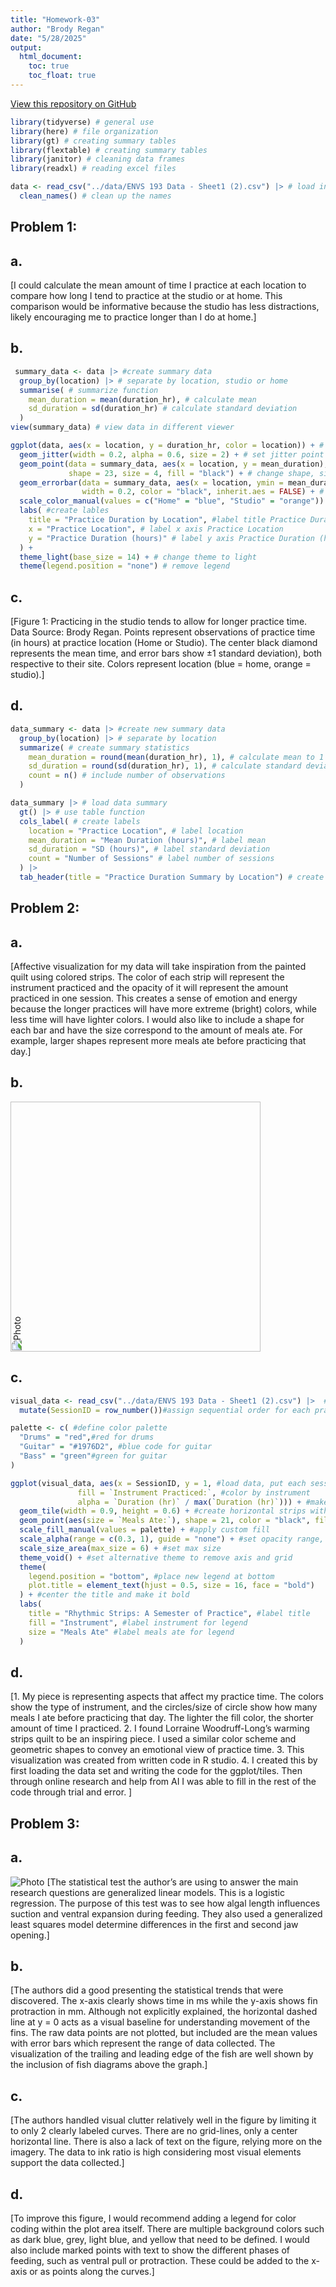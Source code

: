 ```yaml
---
title: "Homework-03"
author: "Brody Regan"
date: "5/28/2025"
output:
  html_document:
    toc: true
    toc_float: true
---
```


[View this repository on GitHub](https://github.com/brodyregan/ENVS-193DS_homework-03)

```r
library(tidyverse) # general use
library(here) # file organization
library(gt) # creating summary tables
library(flextable) # creating summary tables
library(janitor) # cleaning data frames
library(readxl) # reading excel files
```

```r
data <- read_csv("../data/ENVS 193 Data - Sheet1 (2).csv") |> # load in data set
  clean_names() # clean up the names
```

## Problem 1:
## a.
[I could calculate the mean amount of time I practice at each location to compare how long I tend to practice at the studio or at home. This comparison would be informative because the studio has less distractions, likely encouraging me to practice longer than I do at home.]

## b.


```r
 summary_data <- data |> #create summary data
  group_by(location) |> # separate by location, studio or home
  summarise( # summarize function
    mean_duration = mean(duration_hr), # calculate mean
    sd_duration = sd(duration_hr) # calculate standard deviation
  )
view(summary_data) # view data in different viewer
```

```r
ggplot(data, aes(x = location, y = duration_hr, color = location)) + # create a new plot, set x and y axis variables,
  geom_jitter(width = 0.2, alpha = 0.6, size = 2) + # set jitter point width, size, and shape
  geom_point(data = summary_data, aes(x = location, y = mean_duration), # plot the means for each location
             shape = 23, size = 4, fill = "black") + # change shape, size, and color of mean point
  geom_errorbar(data = summary_data, aes(x = location, ymin = mean_duration - sd_duration, ymax = mean_duration + sd_duration), # set error bar data using summary data set, set x and y axis, create error bars by adding and subtracting 1 sd from the mean 
                width = 0.2, color = "black", inherit.aes = FALSE) + # set the width and color of the bars, make the properties separate from previous
  scale_color_manual(values = c("Home" = "blue", "Studio" = "orange")) + # set colors for each location
  labs( #create lables
    title = "Practice Duration by Location", #label title Practice Duration by Location 
    x = "Practice Location", # label x axis Practice Location
    y = "Practice Duration (hours)" # label y axis Practice Duration (hours)
  ) +
  theme_light(base_size = 14) + # change theme to light
  theme(legend.position = "none") # remove legend
```

## c. 
[Figure 1: Practicing in the studio tends to allow for longer practice time. Data Source: Brody Regan. Points represent observations of practice time (in hours) at practice location (Home or Studio). The center black diamond represents the mean time, and error bars show ±1 standard deviation), both respective to their site. Colors represent location (blue = home, orange = studio).]

## d. 

```r
data_summary <- data |> #create new summary data
  group_by(location) |> # separate by location 
  summarize( # create summary statistics 
    mean_duration = round(mean(duration_hr), 1), # calculate mean to 1 decimal point
    sd_duration = round(sd(duration_hr), 1), # calculate standard deviation to 1 decimal point
    count = n() # include number of observations
  )

data_summary |> # load data summary
  gt() |> # use table function
  cols_label( # create labels
    location = "Practice Location", # label location 
    mean_duration = "Mean Duration (hours)", # label mean 
    sd_duration = "SD (hours)", # label standard deviation
    count = "Number of Sessions" # label number of sessions
  ) |>
  tab_header(title = "Practice Duration Summary by Location") # create title

```


## Problem 2:
## a.
[Affective visualization for my data will take inspiration from the painted quilt using colored strips. The color of each strip will represent the instrument practiced and the opacity of it will represent the amount practiced in one session. This creates a sense of emotion and energy because the longer practices will have more extreme (bright) colors, while less time will have lighter colors. I would also like to include a shape for each bar and have the size correspond to the amount of meals ate. For example, larger shapes represent more meals ate before practicing that day.]


## b. 
<img src="../data/IMG_5716.jpg" alt="Photo" style="transform: rotate(-90deg); width: 400px;">



## c.
```r

visual_data <- read_csv("../data/ENVS 193 Data - Sheet1 (2).csv") |>  #import csv file from data folder 
  mutate(SessionID = row_number())#assign sequential order for each practice session

palette <- c( #define color palette
  "Drums" = "red",#red for drums
  "Guitar" = "#1976D2", #blue code for guitar
  "Bass" = "green"#green for guitar
)

ggplot(visual_data, aes(x = SessionID, y = 1, #load data, put each session along x-axis, fixed y position
               fill = `Instrument Practiced:`, #color by instrument
               alpha = `Duration (hr)` / max(`Duration (hr)`))) + #make the hue/opacity proportional to the practice time
  geom_tile(width = 0.9, height = 0.6) + #create horizontal strips with parameters
  geom_point(aes(size = `Meals Ate:`), shape = 21, color = "black", fill = "white") + #overlay circles (not squares), make the size proportional, styled circle points 
  scale_fill_manual(values = palette) + #apply custom fill
  scale_alpha(range = c(0.3, 1), guide = "none") + #set opacity range, and remove legend
  scale_size_area(max_size = 6) + #set max size
  theme_void() + #set alternative theme to remove axis and grid 
  theme(
    legend.position = "bottom", #place new legend at bottom
    plot.title = element_text(hjust = 0.5, size = 16, face = "bold")
  ) + #center the title and make it bold
  labs(
    title = "Rhythmic Strips: A Semester of Practice", #label title
    fill = "Instrument", #label instrument for legend
    size = "Meals Ate" #label meals ate for legend
  )

```


## d.
[1. My piece is representing aspects that affect my practice time. The colors show the type of instrument, and the circles/size of circle show how many meals I ate before practicing that day. The lighter the fill color, the shorter amount of time I practiced. 
2. I found Lorraine Woodruff-Long’s warming strips quilt to be an inspiring piece. I used a similar color scheme and geometric shapes to convey an emotional view of practice time. 
3. This visualization was created from written code in R studio.
4. I created this by first loading the data set and writing the code for the ggplot/tiles. Then through online research and help from AI I was able to fill in the rest of the code through trial and error. ]


## Problem 3: 
## a. 
![Photo](../data/surgeonfish.jpg)
[The statistical test the author's are using to answer the main research questions are generalized linear models. This is a logistic regression. The purpose of this test was to see how algal length influences suction and ventral expansion during feeding. They also used a generalized least squares model determine differences in the first and second jaw opening.]

## b.
[The authors did a good presenting the statistical trends that were discovered. The x-axis clearly shows time in ms while the y-axis shows fin protraction in mm. Although not explicitly explained, the horizontal dashed line at y = 0 acts as a visual baseline for understanding movement of the fins. The raw data points are not plotted, but included are the mean values with error bars which represent the range of data collected. The visualization of the trailing and leading edge of the fish are well shown by the inclusion of fish diagrams above the graph.]


## c.
[The authors handled visual clutter relatively well in the figure by limiting it to only 2 clearly labeled curves. There are no grid-lines, only a center horizontal line. There is also a lack of text on the figure, relying more on the imagery. The data to ink ratio is high considering most visual elements support the data collected.]

## d. 
[To improve this figure, I would recommend adding a legend for color coding within the plot area itself. There are multiple background colors such as dark blue, grey, light blue, and yellow that need to be defined. I would also include marked points with text to show the different phases of feeding, such as ventral pull or protraction. These could be added to the x-axis or as points along the curves.]














